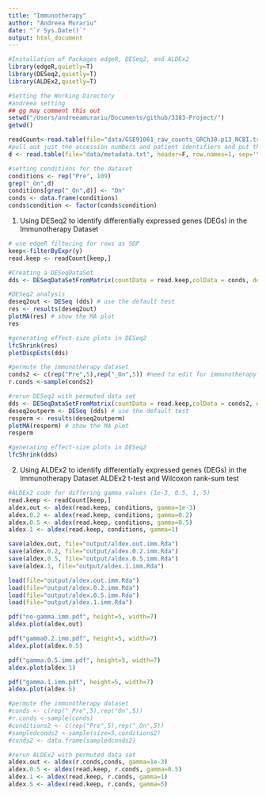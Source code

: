 ```yaml
---
title: "Immunotherapy"
author: "Andreea Murariu"
date: "`r Sys.Date()`"
output: html_document
---
```


```r
#Installation of Packages edgeR, DESeq2, and ALDEx2
library(edgeR,quietly=T) 
library(DESeq2,quietly=T)
library(ALDEx2,quietly=T)
```

```r
#Setting the Working Directory
#andreea setting
## gg may comment this out 
setwd("/Users/andreeamurariu/Documents/github/3383-Project/")
getwd() 
```

```r
readCount<-read.table(file="data/GSE91061_raw_counts_GRCh38.p13_NCBI.tsv", header = T, skip=35, sep='\t', row.names = 1)
#pull out just the accession numbers and patient identifiers and put them in another file
d <- read.table(file="data/metadata.txt", header=F, row.names=1, sep='\t')
```

```r
#setting conditions for the dataset
conditions <- rep("Pre", 109)
grep("_On",d)
conditions[grep("_On",d)] <- "On"
conds <- data.frame(conditions)
conds$condition <- factor(conds$condition)
```


1) Using DESeq2 to identify differentially expressed genes (DEGs) in the Immunotherapy Dataset 

```r
# use edgeR filtering for rows as SOP
keep<-filterByExpr(y) 
read.keep <- readCount[keep,]

#Creating a DESeqDataSet
dds <- DESeqDataSetFromMatrix(countData = read.keep,colData = conds, design= ~condition) 

#DESeq2 analysis
deseq2out <- DESeq (dds) # use the default test
res <- results(deseq2out)
plotMA(res) # show the MA plot
res

#generating effect-size plots in DESeq2
lfcShrink(res)
plotDispEsts(dds)
```

```r
#permute the immunotherapy dataset
conds2 <- c(rep("Pre",5),rep("_On",5)) #need to edit for immunotherapy dataset
r.conds <-sample(conds2)

#rerun DESeq2 with permuted data set
dds <- DESeqDataSetFromMatrix(countData = read.keep,colData = conds2, design= ~condition) 
deseq2outperm <- DESeq (dds) # use the default test
resperm <- results(deseq2outperm)
plotMA(resperm) # show the MA plot
resperm

#generating effect-size plots in DESeq2
lfcShrink(dds)

```

2) Using ALDEx2 to identify differentially expressed genes (DEGs) in the Immunotherapy Dataset 
ALDEx2 t-test and Wilcoxon rank-sum test
```r
#ALDEx2 code for differing gamma values (1e-3, 0.5, 1, 5)
read.keep <- readCount[keep,]
aldex.out <- aldex(read.keep, conditions, gamma=1e-3)
aldex.0.2 <- aldex(read.keep, conditions, gamma=0.2)
aldex.0.5 <- aldex(read.keep, conditions, gamma=0.5) 
aldex.1 <- aldex(read.keep, conditions, gamma=1) 

save(aldex.out, file="output/aldex.out.imm.Rda")
save(aldex.0.2, file="output/aldex.0.2.imm.Rda")
save(aldex.0.5, file="output/aldex.0.5.imm.Rda")
save(aldex.1, file="output/aldex.1.imm.Rda")

load(file="output/aldex.out.imm.Rda")
load(file="output/aldex.0.2.imm.Rda")
load(file="output/aldex.0.5.imm.Rda")
load(file="output/aldex.1.imm.Rda")

pdf("no-gamma.imm.pdf", height=5, width=7)
aldex.plot(aldex.out)

pdf("gamma0.2.imm.pdf", height=5, width=7)
aldex.plot(aldex.0.5)

pdf("gamma.0.5.imm.pdf", height=5, width=7)
aldex.plot(aldex.1)

pdf("gamma.1.imm.pdf", height=5, width=7)
aldex.plot(aldex.5)

```


```r
#permute the immunotherapy dataset
#conds <- c(rep("_Pre",5),rep("On",5))
#r.conds <-sample(conds)
#conditions2 <- c(rep("Pre",5),rep("_On",5)) 
#sampledconds2 <-sample(size=5,conditions2)
#conds2 <- data.frame(sampledconds2)

#rerun ALDEx2 with permuted data set
aldex.out <- aldex(r.conds,conds, gamma=1e-3)
aldex.0.5 <- aldex(read.keep, r.conds, gamma=0.5)
aldex.1 <- aldex(read.keep, r.conds, gamma=1) 
aldex.5 <- aldex(read.keep, r.conds, gamma=5) 
```


